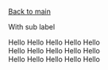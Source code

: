 
<Meta title="Data Input/Toggle/With sub label" component={Toggle} />

[Back to main](?path=/docs/data-input-toggle--toggle#variants)

<Secondary>With sub label</Secondary>

<Canvas>
    <Story name="With sub label">
        <Wrapper $layout="vertical">
            <div>
                <Toggle indicator subLabel="This is a helper/description text.">
                    Hello
                </Toggle>
                <Toggle
                    indicator
                    checked
                    subLabel="This is a helper/description text."
                >
                    Hello
                </Toggle>
                <Toggle
                    indicator
                    disabled
                    subLabel="This is a helper/description text."
                >
                    Hello
                </Toggle>
                <Toggle
                    indicator
                    disabled
                    checked
                    subLabel="This is a helper/description text."
                >
                    Hello
                </Toggle>
                <Toggle
                    indicator
                    error
                    subLabel="This is a helper/description text."
                >
                    Hello
                </Toggle>
            </div>
            <div>
                <Toggle
                    type="radio"
                    styleType="no-border"
                    indicator
                    subLabel="This is a helper/description text."
                >
                    Hello
                </Toggle>
                <Toggle
                    type="radio"
                    styleType="no-border"
                    indicator
                    checked
                    subLabel="This is a helper/description text."
                >
                    Hello
                </Toggle>
                <Toggle
                    type="radio"
                    styleType="no-border"
                    indicator
                    disabled
                    subLabel="This is a helper/description text."
                >
                    Hello
                </Toggle>
                <Toggle
                    type="radio"
                    styleType="no-border"
                    indicator
                    disabled
                    checked
                    subLabel="This is a helper/description text."
                >
                    Hello
                </Toggle>
                <Toggle
                    type="radio"
                    styleType="no-border"
                    indicator
                    error
                    subLabel="This is a helper/description text."
                >
                    Hello
                </Toggle>
            </div>
            <div>
                <Toggle
                    type="yes"
                    indicator
                    subLabel="This is a helper/description text."
                >
                    Hello
                </Toggle>
                <Toggle
                    type="yes"
                    indicator
                    checked
                    subLabel="This is a helper/description text."
                >
                    Hello
                </Toggle>
                <Toggle
                    type="yes"
                    indicator
                    disabled
                    subLabel="This is a helper/description text."
                >
                    Hello
                </Toggle>
                <Toggle
                    type="yes"
                    indicator
                    disabled
                    checked
                    subLabel="This is a helper/description text."
                >
                    Hello
                </Toggle>
                <Toggle
                    type="yes"
                    indicator
                    error
                    subLabel="This is a helper/description text."
                >
                    Hello
                </Toggle>
            </div>
        </Wrapper>
    </Story>
</Canvas>
